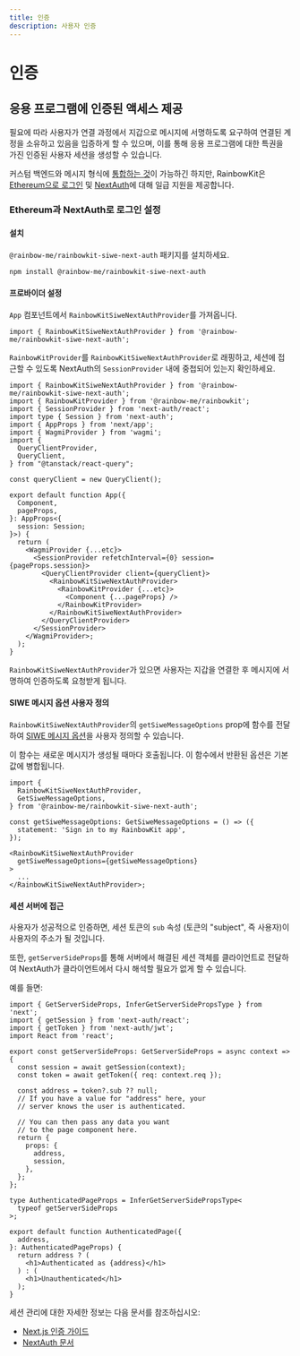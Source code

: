 ```yaml
---
title: 인증
description: 사용자 인증
---
```


# 인증

## 응용 프로그램에 인증된 액세스 제공

필요에 따라 사용자가 연결 과정에서 지갑으로 메시지에 서명하도록 요구하여 연결된 계정을 소유하고 있음을 입증하게 할 수 있으며, 이를 통해 응용 프로그램에 대한 특권을 가진 인증된 사용자 세션을 생성할 수 있습니다.

커스텀 백엔드와 메시지 형식에 [통합하는 것](/docs/custom-authentication)이 가능하긴 하지만, RainbowKit은 [Ethereum으로 로그인](https://login.xyz) 및 [NextAuth](https://next-auth.js.org)에 대해 일급 지원을 제공합니다.

### Ethereum과 NextAuth로 로그인 설정

#### 설치

`@rainbow-me/rainbowkit-siwe-next-auth` 패키지를 설치하세요.

```bash
npm install @rainbow-me/rainbowkit-siwe-next-auth
```

#### 프로바이더 설정

`App` 컴포넌트에서 `RainbowKitSiweNextAuthProvider`를 가져옵니다.

```tsx
import { RainbowKitSiweNextAuthProvider } from '@rainbow-me/rainbowkit-siwe-next-auth';
```

`RainbowKitProvider`를 `RainbowKitSiweNextAuthProvider`로 래핑하고, 세션에 접근할 수 있도록 NextAuth의 `SessionProvider` 내에 중첩되어 있는지 확인하세요.

```tsx
import { RainbowKitSiweNextAuthProvider } from '@rainbow-me/rainbowkit-siwe-next-auth';
import { RainbowKitProvider } from '@rainbow-me/rainbowkit';
import { SessionProvider } from 'next-auth/react';
import type { Session } from 'next-auth';
import { AppProps } from 'next/app';
import { WagmiProvider } from 'wagmi';
import {
  QueryClientProvider,
  QueryClient,
} from "@tanstack/react-query";

const queryClient = new QueryClient();

export default function App({
  Component,
  pageProps,
}: AppProps<{
  session: Session;
}>) {
  return (
    <WagmiProvider {...etc}>
      <SessionProvider refetchInterval={0} session={pageProps.session}>
        <QueryClientProvider client={queryClient}>
          <RainbowKitSiweNextAuthProvider>
            <RainbowKitProvider {...etc}>
              <Component {...pageProps} />
            </RainbowKitProvider>
          </RainbowKitSiweNextAuthProvider>
        </QueryClientProvider>
      </SessionProvider>
    </WagmiProvider>;
  );
}
```

`RainbowKitSiweNextAuthProvider`가 있으면 사용자는 지갑을 연결한 후 메시지에 서명하여 인증하도록 요청받게 됩니다.

#### SIWE 메시지 옵션 사용자 정의

`RainbowKitSiweNextAuthProvider`의 `getSiweMessageOptions` prop에 함수를 전달하여 [SIWE 메시지 옵션](https://viem.sh/docs/siwe/utilities/createSiweMessage#parameters)을 사용자 정의할 수 있습니다.

이 함수는 새로운 메시지가 생성될 때마다 호출됩니다. 이 함수에서 반환된 옵션은 기본값에 병합됩니다.

```tsx
import {
  RainbowKitSiweNextAuthProvider,
  GetSiweMessageOptions,
} from '@rainbow-me/rainbowkit-siwe-next-auth';

const getSiweMessageOptions: GetSiweMessageOptions = () => ({
  statement: 'Sign in to my RainbowKit app',
});

<RainbowKitSiweNextAuthProvider
  getSiweMessageOptions={getSiweMessageOptions}
>
  ...
</RainbowKitSiweNextAuthProvider>;
```

#### 세션 서버에 접근

사용자가 성공적으로 인증하면, 세션 토큰의 `sub` 속성 (토큰의 "subject", 즉 사용자)이 사용자의 주소가 될 것입니다.

또한, `getServerSideProps`를 통해 서버에서 해결된 세션 객체를 클라이언트로 전달하여 NextAuth가 클라이언트에서 다시 해석할 필요가 없게 할 수 있습니다.

예를 들면:

```tsx
import { GetServerSideProps, InferGetServerSidePropsType } from 'next';
import { getSession } from 'next-auth/react';
import { getToken } from 'next-auth/jwt';
import React from 'react';

export const getServerSideProps: GetServerSideProps = async context => {
  const session = await getSession(context);
  const token = await getToken({ req: context.req });

  const address = token?.sub ?? null;
  // If you have a value for "address" here, your
  // server knows the user is authenticated.

  // You can then pass any data you want
  // to the page component here.
  return {
    props: {
      address,
      session,
    },
  };
};

type AuthenticatedPageProps = InferGetServerSidePropsType<
  typeof getServerSideProps
>;

export default function AuthenticatedPage({
  address,
}: AuthenticatedPageProps) {
  return address ? (
    <h1>Authenticated as {address}</h1>
  ) : (
    <h1>Unauthenticated</h1>
  );
}
```

세션 관리에 대한 자세한 정보는 다음 문서를 참조하십시오:

- [Next.js 인증 가이드](https://nextjs.org/docs/authentication)
- [NextAuth 문서](https://next-auth.js.org)
